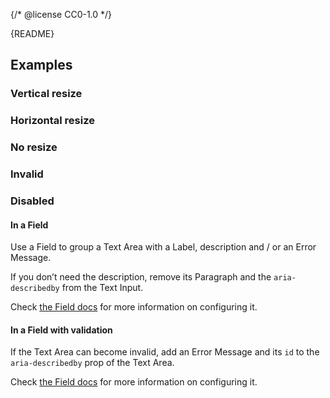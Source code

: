 {/* @license CC0-1.0 */}


<Meta of={TextAreaStories} />

<Markdown>{README}</Markdown>

<Primary />

<Controls />

## Examples

### Vertical resize

<Canvas of={TextAreaStories.VerticalResize} />

### Horizontal resize

<Canvas of={TextAreaStories.HorizontalResize} />

### No resize

<Canvas of={TextAreaStories.NoResize} />

### Invalid

<Canvas of={TextAreaStories.Invalid} />

### Disabled

<Canvas of={TextAreaStories.Disabled} />

#### In a Field

Use a Field to group a Text Area with a Label, description and / or an Error Message.

If you don’t need the description, remove its Paragraph and the `aria-describedby` from the Text Input.

Check [the Field docs](/docs/components-forms-field--docs) for more information on configuring it.

<Canvas of={TextAreaStories.InAField} />

#### In a Field with validation

If the Text Area can become invalid, add an Error Message and its `id` to the `aria-describedby` prop of the Text Area.

Check [the Field docs](/docs/components-forms-field--docs) for more information on configuring it.

<Canvas of={TextAreaStories.InAFieldWithValidation} />
